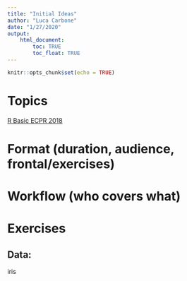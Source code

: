 ```yaml
---
title: "Initial Ideas"
author: "Luca Carbone"
date: "1/27/2020"
output: 
    html_document:
        toc: TRUE
        toc_float: TRUE
---
```


```r
knitr::opts_chunk$set(echo = TRUE)
```

# Topics

  [R Basic ECPR 2018](https://github.com/albertostefanelli/r_basics_ecpr18)

# Format (duration, audience, frontal/exercises)

# Workflow (who covers what)

# Exercises

## Data:

  iris